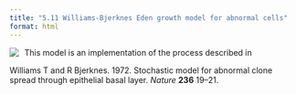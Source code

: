 ```yaml
---
title: "5.11 Williams-Bjerknes Eden growth model for abnormal cells"
format: html
---
```


[![](5.11-edenWilliamsBjerknes.png)](5.11-edenWilliamsBjerknes.nlogo){style="float:left; margin-right:10px; margin-bottom:5px;"} This model is an implementation of the process described in

Williams T and R Bjerknes. 1972. Stochastic model for abnormal clone spread through epithelial basal layer. _Nature_ **236** 19–21.